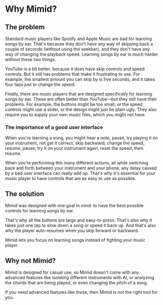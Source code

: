 # Why Mimid?

## The problem

Standard music players like Spotify and Apple Music are bad for learning songs by ear.
That's because they don't have any way of skipping back a couple of seconds (without using the seekbar),
and they don't have any way of changing the playback speed.
Learning songs by ear is much harder without these two things.

YouTube is a bit better, because it does have skip controls and speed controls.
But it still has problems that make it frustrating to use.
For example, the smallest amount you can skip by is five seconds,
and it takes four taps just to change the speed.

Finally, there are music players that are designed specifically for learning songs by ear.
These are often better than YouTube—but they still have their problems.
For example, the buttons might be too small, or the speed controls might use a slider, or the design might just be plain ugly.
They also require you to supply your own music files, which you might not have.

### The importance of a good user interface

When you're learning a song, you might hear a note,
pause, try playing it on your instrument, not get it correct,
skip backward, change the speed, resume, pause, try it on your instrument again,
reset the speed, then resume.

When you're performing this many different actions,
all while switching back and forth between your instrument and your phone,
any delay caused by a bad user interface can really add up.
That's why it's essential for your music player to have controls that are as easy to use as possible.

## The solution

Mimid was designed with one goal in mind:
to have the best possible controls for learning songs by ear.

That's why all the buttons are large and easy-to-press.
That's also why it takes just one tap to slow down a song or speed it back up.
And that's also why the player auto-resumes when you skip forward or backward.

Mimid lets you focus on learning songs instead of fighting your music player.

## Why not Mimid?

Mimid is designed for casual use,
so Mimid doesn't come with any advanced features like isolating different instruments with AI,
or analyzing the chords that are being played, or even changing the pitch of a song.

If you need advanced features like these, then Mimid is not the right tool for you.
